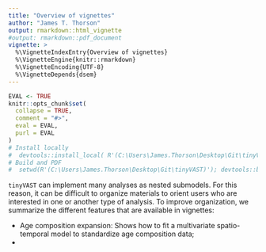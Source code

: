 ```yaml
---
title: "Overview of vignettes"
author: "James T. Thorson"
output: rmarkdown::html_vignette
#output: rmarkdown::pdf_document
vignette: >
  %\VignetteIndexEntry{Overview of vignettes}
  %\VignetteEngine{knitr::rmarkdown}
  %\VignetteEncoding{UTF-8}
  %\VignetteDepends{dsem}
---
```


```r
EVAL <- TRUE
knitr::opts_chunk$set(
  collapse = TRUE,
  comment = "#>",
  eval = EVAL,
  purl = EVAL
)
# Install locally
#  devtools::install_local( R'(C:\Users\James.Thorson\Desktop\Git\tinyVAST)', force=TRUE )
# Build and PDF
#  setwd(R'(C:\Users\James.Thorson\Desktop\Git\tinyVAST)'); devtools::build_rmd("vignettes/dsem.Rmd"); rmarkdown::render( "vignettes/dsem.Rmd", rmarkdown::pdf_document())
```

`tinyVAST` can implement many analyses as nested submodels.  For this reason, it can be difficult to organize materials to orient users who are interested in one or another type of analysis.  To improve organization, we summarize the different features that are available in vignettes:

* Age composition expansion:  Shows how to fit a multivariate spatio-temporal model to standardize age composition data;
* 
